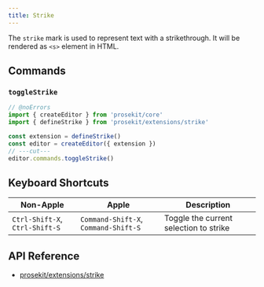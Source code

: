 ```yaml
---
title: Strike
---
```



The `strike` mark is used to represent text with a strikethrough. It will be rendered as `<s>` element in HTML.

<Demo story="strike" />

## Commands

### `toggleStrike`

```ts twoslash
// @noErrors
import { createEditor } from 'prosekit/core'
import { defineStrike } from 'prosekit/extensions/strike'

const extension = defineStrike()
const editor = createEditor({ extension })
// ---cut---
editor.commands.toggleStrike()
```

## Keyboard Shortcuts

| Non-Apple                      | Apple                                | Description                            |
| ------------------------------ | ------------------------------------ | -------------------------------------- |
| `Ctrl-Shift-X`, `Ctrl-Shift-S` | `Command-Shift-X`, `Command-Shift-S` | Toggle the current selection to strike |

## API Reference

- [prosekit/extensions/strike](/references/extensions/strike)
